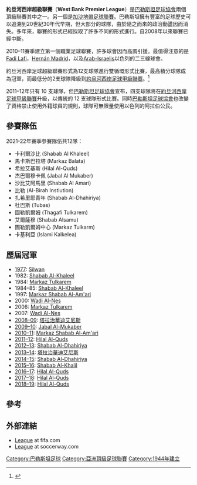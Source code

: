 {{Infobox football league
| name             = 約旦河西岸超級聯賽
| image            = 
| pixels           = 
| country          = 巴勒斯坦
| confed           = [[亞洲足球聯合總會|AFC]]（[[亞洲|亞洲]]）
| founded          = {{Start date and age|1944}}
| teams            = 12 隊
| relegation       = [[約旦河西岸甲組聯賽|約旦河西岸甲組聯賽]]
| level            = 第 1 級
| domest_cup       = [[巴勒斯坦盃|巴勒斯坦盃]]<br /> [[阿拉法特盃|阿拉法特盃]]
| confed_cup       = [[亞洲足協盃|亞洲足協盃]]<br /> [[阿拉伯球會冠軍盃|阿拉伯球會冠軍盃]]
| season           = 2019–20
| champions        = [[巴拉塔青年中心|巴拉塔青年]]（第 1 次）
| most_champs      = [[塔拉治華迪艾尼斯|塔拉治華迪艾尼斯]]<br /> [[希拉爾基斯體育會|希拉爾基斯]]（各 4 次）
| website          = [http://www.pfa.ps/ 官方網站]
}}

'''約旦河西岸超級聯賽'''（'''West Bank Premier League'''）是[[巴勒斯坦足球協會|巴勒斯坦足球協會]]兩個頂級聯賽其中之一。另一個是[[加沙地帶足球聯賽|加沙地帶足球聯賽]]。巴勒斯坦擁有豐富的足球歷史可以追溯到20世紀30年代早期，但大部分的球隊，由於隨之而來的政治動盪因而消失。多年來，聯賽的形式已經採取了許多不同的形式進行。自2008年以來聯賽已經中斷。

2010–11賽季建立第一個職業足球聯賽，許多球會因而高調引援。最值得注意的是[[Fadi_Lafi|Fadi Lafi]]，[[Hernán_Madrid|Hernán Madrid]]，以及[[Arab-Israelis|Arab-Israelis]]以色列的二三線球會。

約旦河西岸足球超級聯賽形式為12支球隊進行雙循環形式比賽，最高積分球隊成為冠軍，而最低分的2支球隊降級到[[約旦河西岸足球甲級聯賽|約旦河西岸足球甲級聯賽]]。<ref>{{Cite web |url=http://www.kooora.com/default.aspx?c=4943 |title=存档副本 |accessdate=2015-05-26 |archive-date=2015-05-26 |archive-url=https://web.archive.org/web/20150526213859/http://www.kooora.com/default.aspx?c=4943 |dead-url=no }}</ref>

2011–12年只有 10 支球隊，但[[巴勒斯坦足球協會|巴勒斯坦足球協會]]宣布，四支球隊將在[[約旦河西岸足球甲級聯賽|約旦河西岸足球甲級聯賽]]升級，以傳統的 12 支球隊形式比賽。同時[[巴勒斯坦足球協會|巴勒斯坦足球協會]]也改變了資格禁止使用外籍球員的規則，球隊可無限量使用以色列的阿拉伯公民。

==參賽隊伍==
2021-22年賽季參賽隊伍共12隊：
*卡利爾沙比 (Shabab Al Khaleel)
*馬卡斯巴拉塔 (Markaz Balata)
*希拉艾基斯 (Hilal Al-Quds)
*杰巴爾穆卡佩 (Jabal Al Mukaber)
*沙比艾阿馬里 (Shabab Al Amari)
*比勒 (Al-Birah Instiution)
*扎希里耶青年 (Shabab Al-Dhahiriya)
*杜巴斯 (Tubas)
*圖勒凱爾姆 (Thagafi Tulkarem)
*艾爾薩穆 (Shabab Alsamu)
*圖勒凱爾姆中心 (Markaz Tulkarm)
*卡基利亞 (Islami Kalkelea)


==歷屆冠軍==

*[[1977_West_Bank_Premier_League|1977]]: [[Silwan_SC|Silwan]]
*1982: [[Shabab_Al-Khaleel|Shabab Al-Khaleel]]
*1984: [[Markaz_Tulkarem|Markaz Tulkarem]]
*1984–85: [[Shabab_Al-Khaleel|Shabab Al-Khaleel]]
*1997: [[Markaz_Shabab_Al-Am'ari|Markaz Shabab Al-Am'ari]]
*2000: [[Taraji_Wadi_Al-Nes|Wadi Al-Nes]] 
*2006: [[Markaz_Tulkarem|Markaz Tulkarem]]
*2007: [[Taraji_Wadi_Al-Nes|Wadi Al-Nes]]
*[[2008–09_West_Bank_Premier_League|2008–09]]: [[塔拉治華迪艾尼斯|塔拉治華迪艾尼斯]]
*[[2009–10_West_Bank_Premier_League|2009–10]]: [[Jabal_Al-Mukaber|Jabal Al-Mukaber]]
*[[2010–11_West_Bank_Premier_League|2010–11]]: [[Markaz_Shabab_Al-Am'ari|Markaz Shabab Al-Am'ari]]
*[[2011–12_West_Bank_Premier_League|2011–12]]: [[Hilal_Al-Quds|Hilal Al-Quds]]
*[[2012–13_West_Bank_Premier_League|2012–13]]: [[Shabab_Al-Dhahiriya_SC|Shabab Al-Dhahiriya]]
*[[2013–14_West_Bank_Premier_League|2013–14]]: [[塔拉治華迪艾尼斯|塔拉治華迪艾尼斯]]
*[[2014–15_West_Bank_Premier_League|2014–15]]: [[Shabab_Al-Dhahiriya_SC|Shabab Al-Dhahiriya]]
*[[2015–16_West_Bank_Premier_League|2015–16]]: [[Shabab_Al-Khalil_SC|Shabab Al-Khalil]]
*[[2016–17_West_Bank_Premier_League|2016–17]]: [[Hilal_Al-Quds|Hilal Al-Quds]]
*[[2017–18_West_Bank_Premier_League|2017–18]]: [[Hilal_Al-Quds|Hilal Al-Quds]]
*[[2018–19_West_Bank_Premier_League|2018–19]]: [[Hilal_Al-Quds|Hilal Al-Quds]]

==參考==
{{Reflist}}

==外部連結==
*[http://www.fifa.com/associations/association=ple/nationalleague/standings.html League] {{Wayback|url=http://www.fifa.com/associations/association=ple/nationalleague/standings.html |date=20150924123815 }} at fifa.com
*[http://soccerway.com/national/palestine/west-bank-league/ League] at soccerway.com

{{亚洲足联顶级联赛}}

[[Category:巴勒斯坦足球|Category:巴勒斯坦足球]]
[[Category:亞洲頂級足球聯賽|Category:亞洲頂級足球聯賽]]
[[Category:1944年建立|Category:1944年建立]]